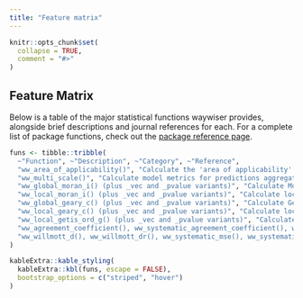 ```yaml
---
title: "Feature matrix"
---
```


```r
knitr::opts_chunk$set(
  collapse = TRUE,
  comment = "#>"
)
```

## Feature Matrix

Below is a table of the major statistical functions waywiser provides, alongside 
brief descriptions and journal references for each. For a complete list of 
package functions, check out the [package reference page](https://mikemahoney218.github.io/waywiser/reference/index.html).

```r
funs <- tibble::tribble(
  ~"Function", ~"Description", ~"Category", ~"Reference",
  "ww_area_of_applicability()", "Calculate the 'area of applicability' of a model", "AOA", kableExtra::text_spec("H. Meyer and E. Pebesma. 2021. Predicting into unknown space? Estimating the area of applicability of spatial prediction models, Methods in Ecology and Evolution 12(9), pp 1620 - 1633, doi: 10.1111/2041-210X.13650.", link = "https://doi.org/10.1111/2041-210X.13650"),
  "ww_multi_scale()", "Calculate model metrics for predictions aggregated to multiple levels", "Multi-scale assessment", kableExtra::text_spec("Riemann, R., Wilson, B. T., Lister, A., and Parks, S. (2010) An effective assessment protocol for continuous geospatial datasets of forest characteristics using USFS Forest Inventory and Analysis (FIA) data. Remote Sensing of Environment 114(10), pp 2337-2352, doi: 10.1016/j.rse.2010.05.010", link = "https://doi.org/10.1016/j.rse.2010.05.010"),
  "ww_global_moran_i() (plus _vec and _pvalue variants)", "Calculate Moran's I", "Spatial yardstick metrics", paste(kableExtra::text_spec("Moran, P.A.P. (1950). Notes on Continuous Stochastic Phenomena. Biometrika, 37(1/2), pp 17. doi: 10.2307/2332142", link = "https://doi.org/10.2307/2332142"), "Cliff, A. D., Ord, J. K. 1981 Spatial processes, Pion, p. 17.", sep = "; "),
  "ww_local_moran_i() (plus _vec and _pvalue variants)", "Calculate local Moran's I (Anselin's LISA)", "Spatial yardstick metrics", paste(kableExtra::text_spec("Anselin, L. 1995. Local indicators of spatial association, Geographical Analysis, 27, pp 93–115. doi: 10.1111/j.1538-4632.1995.tb00338.x", link = "https://doi.org/10.1111/j.1538-4632.1995.tb00338.x"), kableExtra::text_spec("Sokal, R. R, Oden, N. L. and Thomson, B. A. 1998. Local Spatial Autocorrelation in a Biological Model. Geographical Analysis, 30, pp 331–354. doi: 10.1111/j.1538-4632.1998.tb00406.x", link = "https://doi.org/10.1111/j.1538-4632.1998.tb00406.x"), sep = "; "),
  "ww_global_geary_c() (plus _vec and _pvalue variants)", "Calculate Geary's C", "Spatial yardstick metrics", paste(kableExtra::text_spec("Geary, R. C. (1954). The Contiguity Ratio and Statistical Mapping. The Incorporated Statistician. 5 (3): 115–145. doi: 10.2307/2986645", link = "https://doi.org/10.2307/2986645"), "Cliff, A. D., Ord, J. K. 1981 Spatial processes, Pion, p. 17.", sep = "; "),
  "ww_local_geary_c() (plus _vec and _pvalue variants)", "Calculate local Geary's C", "Spatial yardstick metrics", paste(kableExtra::text_spec("Anselin, L. 1995. Local indicators of spatial association, Geographical Analysis, 27, pp 93–115. doi: 10.1111/j.1538-4632.1995.tb00338.x", link = "https://doi.org/10.1111/j.1538-4632.1995.tb00338.x"), kableExtra::text_spec("Anselin, L. 2019. A Local Indicator of Multivariate Spatial Association: Extending Geary's C. Geographical Analysis, 51, pp 133-150. doi: 10.1111/gean.12164", link = "https://doi.org/10.1111/gean.12164"), sep = "; "),
  "ww_local_getis_ord_g() (plus _vec and _pvalue variants)", "Calculate local Getis-Ord G and G*", "Spatial yardstick metrics", kableExtra::text_spec("Ord, J. K. and Getis, A. 1995. Local spatial autocorrelation statistics: distributional issues and an application. Geographical Analysis, 27, 286–306. doi: 10.1111/j.1538-4632.1995.tb00912.x", link = "https://doi.org/10.1111/j.1538-4632.1995.tb00912.x"),
  "ww_agreement_coefficient(), ww_systematic_agreement_coefficient(), ww_systematic_mpd(), ww_systematic_rmpd() (plus unsystematic and _vec variants)", "Calculate agreement coefficients and related metrics", "Yardstick metrics", kableExtra::text_spec("Ji, L. and Gallo, K. 2006. An Agreement Coefficient for Image Comparison. Photogrammetric Engineering & Remote Sensing 72(7), pp 823–833, doi: 10.14358/PERS.72.7.823.", link = "https://doi.org/10.14358/PERS.72.7.823"),
  "ww_willmott_d(), ww_willmott_dr(), ww_systematic_mse(), ww_systematic_rmse() (plus unsystematic and _vec variants)", "Calculate Willmott's d and related metrics", "Yardstick metrics", paste(kableExtra::text_spec("Willmott, C. J. 1981. On the Validation of Models. Physical Geography 2(2), pp 184-194, doi: 10.1080/02723646.1981.10642213", link = "https://doi.org/10.1080/02723646.1981.10642213"), kableExtra::text_spec("Willmott, C. J. 1982. Some Comments on the Evaluation of Model Performance. Bulletin of the American Meteorological Society 63(11), pp 1309-1313, doi: 10.1175/1520-0477(1982)063<1309:SCOTEO>2.0.CO;2", link = "https://doi.org/10.1175/1520-0477(1982)063<1309:SCOTEO>2.0.CO;2"), kableExtra::text_spec("Willmott, C. J., Robeson, S. M., and Matsuura, K. A refined index of model performance. International Journal of Climatology 32, pp 2088-2094, doi: 10.1002/joc.2419", link = "https://doi.org/10.1002/joc.2419"), sep = "; "),
)

kableExtra::kable_styling(
  kableExtra::kbl(funs, escape = FALSE),
  bootstrap_options = c("striped", "hover")
)
```
